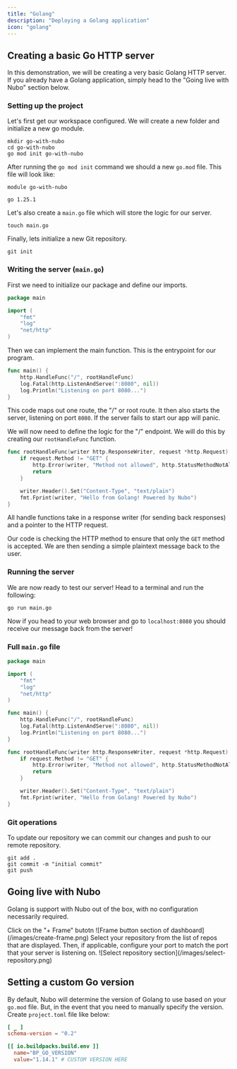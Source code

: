 ```yaml
---
title: "Golang"
description: "Deploying a Golang application"
icon: "golang"
---
```


## Creating a basic Go HTTP server

In this demonstration, we will be creating a very basic Golang HTTP server. If you already have a Golang application, simply head to the "Going live with Nubo" section below.

### Setting up the project

Let's first get our workspace configured. We will create a new folder and initialize a new go module.

```shell
mkdir go-with-nubo
cd go-with-nubo
go mod init go-with-nubo
```

After running the `go mod init` command we should a new `go.mod` file. This file will look like:

```go-module go.mod
module go-with-nubo

go 1.25.1
```

Let's also create a `main.go` file which will store the logic for our server.

```shell
touch main.go
```

Finally, lets initialize a new Git repository.

```shell
git init
```

### Writing the server (`main.go`)

First we need to initialize our package and define our imports.

```go main.go
package main

import (
    "fmt"
    "log"
    "net/http"
)
```

Then we can implement the main function. This is the entrypoint for our program.

```go main.go
func main() {
    http.HandleFunc("/", rootHandleFunc)
    log.Fatal(http.ListenAndServe(":8080", nil))
    log.Println("Listening on port 8080...")
}
```

This code maps out one route, the "/" or root route. It then also starts the server, listening on port `8080`. If the server fails to start our app will panic.

We will now need to define the logic for the "/" endpoint. We will do this by creating our `rootHandleFunc` function.

```go main.go
func rootHandleFunc(writer http.ResponseWriter, request *http.Request) {
    if request.Method != "GET" {
        http.Error(writer, "Method not allowed", http.StatusMethodNotAllowed)
        return
    }

    writer.Header().Set("Content-Type", "text/plain")
    fmt.Fprint(writer, "Hello from Golang! Powered by Nubo")
}
```

All handle functions take in a response writer (for sending back responses) and a pointer to the HTTP request.

Our code is checking the HTTP method to ensure that only the `GET` method is accepted. We are then sending a simple plaintext message back to the user.

### Running the server

We are now ready to test our server! Head to a terminal and run the following:

```shell
go run main.go
```

Now if you head to your web browser and go to `localhost:8080` you should receive our message back from the server!

### Full `main.go` file

```go main.go
package main

import (
    "fmt"
    "log"
    "net/http"
)

func main() {
    http.HandleFunc("/", rootHandleFunc)
    log.Fatal(http.ListenAndServe(":8080", nil))
    log.Println("Listening on port 8080...")
}

func rootHandleFunc(writer http.ResponseWriter, request *http.Request) {
    if request.Method != "GET" {
        http.Error(writer, "Method not allowed", http.StatusMethodNotAllowed)
        return
    }

    writer.Header().Set("Content-Type", "text/plain")
    fmt.Fprint(writer, "Hello from Golang! Powered by Nubo")
}
```

### Git operations

To update our repository we can commit our changes and push to our remote repository.

```shell
git add .
git commit -m "initial commit"
git push
```

## Going live with Nubo

Golang is support with Nubo out of the box, with no configuration necessarily required.

<Steps>
    <Step title="Open the new Frame modal">
        Click on the "+ Frame" butotn
        <Frame>
            ![Frame button section of dashboard](/images/create-frame.png)
        </Frame>
    </Step>
    <Step title="Choose repository and configure port">
        Select your repository from the list of repos that are displayed. Then, if applicable, configure your port to match the port that your server is listening on.
        <Frame>
            ![Select repository section](/images/select-repository.png)
        </Frame>
    </Step>
</Steps>

## Setting a custom Go version

By default, Nubo will determine the version of Golang to use based on your `go.mod` file. But, in the event that you need to manually specify the version. Create `project.toml` file like below:

```toml
[ _ ]
schema-version = "0.2"

[[ io.buildpacks.build.env ]]
  name="BP_GO_VERSION"
  value="1.14.1" # CUSTOM VERSION HERE
```
